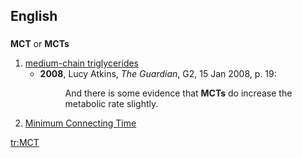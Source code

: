 ==English==
==={{Initialism}}===
'''MCT''' or '''MCTs'''

# [[medium-chain triglycerides]]
#*'''2008''', Lucy Atkins, ''The Guardian'', G2, 15 Jan 2008, p. 19:
#*:And there is some evidence that '''MCTs''' do increase the metabolic rate slightly.
# {{aviation}} [[minimum connecting time|Minimum Connecting Time]]

[[tr:MCT]]